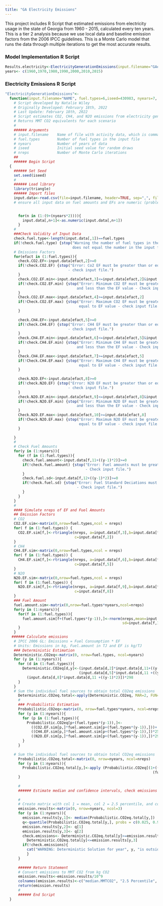 ```yaml
---
title: "GA Electricity Emissions"
---
```


This project includes R Script that estimated emissions from electricity usage in the state of Georgia from 1960 - 2015, calculated every ten years. This is a tier 2 analysis because we use local data and baseline emission factors from the 2006 IPCC guidelines. This is a Monte Carlo model that runs the data through multiple iterations to get the most accurate results.

### Model Implementation R Script

```r
Results.electricity<-ElectricityGenerationEmissions(input.filename="GAelectricity.csv", fuel.types=6, nyears=7, iseed=430983, nreps = 10000)
years<- c(1960,1970,1980,1990,2000,2010,2015)

```

### Electricity Emissions R Script

```r
"ElectricityGenerationEmissions"<-
  function(input.filename="NAME", fuel.types=6,iseed=430983, nyears=7, nreps=10000)
    # Script developed by Natalie Wiley
    # Originally Developed: February 18th, 2022
    # Last Update: February 18th, 2022
    # Script estimates CO2, CH4, and N2O emissions from electricity generation from stationary sources using Tier 1 methods from the 2006 IPCC guidelines
    # Returns MMT CO2 equivalents for each scenario
    #
    ###### Arguments
    # input.filename    Name of file with activity data, which is comma delimited file with the input activity data in columns along with a header row as follows: fuel type, CO2 emission factor, min. CO2 emission factor, max. CO2 emission factor, CH4 emission factor, min. CH4 emission factor, max. CH4 emission factor, N2O emission factor, min. N2O emission factor, max. N2O emission factor, fuel amount for year 1 (in TJ), standard deviation for fuel amount,...for all years.
    # fuel.types        Number of fuel types in the input file
    # nyears            Number of years of data
    # iseed             Initial seed value for random draws
    # nreps             Number of Monte Carlo iterations
    ##
    ###### Begin Script
  {
    ###### Set Seed
    set.seed(iseed)
    #
    ###### Load library
    library(triangle)
    ###### Import files
    input.data<-read.csv(file=input.filename, header=TRUE, sep=",", fill=FALSE)
    # ensure all input data on fuel amounts and EFs are numeric (problem with excel)

    
      for(n in (1:(9+(nyears*2)))){
        input.data[,n+1]<-as.numeric(input.data[,n+1])
      }
    #
    ###Check Validity of Input Data
    check.fuel.type<-length(input.data[,1])==fuel.types
    if(!check.fuel.type) {stop("Warning the number of fuel types in the function call
                               does not equal the number in the input file.")}
    # Emissions Factors
    for(efact in (1:fuel.types)){
      check.CO2.EF<-input.data[efact,2]>=0
      if(!check.CO2.EF) {stop("Error: Co2 EF must be greater than or equal to 0
                             - check input file.")
      }
      check.CO2.EF.min<-input.data[efact,3]<=input.data[efact,2]&input.data[efact,3]>=0
      if(!check.CO2.EF.min) {stop("Error: Minimum CO2 EF must be greater than or equal to 0
                                 and less than the EF value - Check input file.")
      }
      Check.CO2.EF.max<-input.data[efact,4]>=input.data[efact,2]
      if(!Check.CO2.EF.max) {stop("Error: Maximum CO2 EF must be greater than or
                                  equal to EF value - check input file.")
      }
      
      check.CH4.EF<-input.data[efact,5]>=0
      if(!check.CH4.EF) {stop("Error: CH4 EF must be greater than or equal to 0
                             - check input file.")
      }
      check.CH4.EF.min<-input.data[efact,6]<=input.data[efact,5]&input.data[efact,6]>=0
      if(!check.CH4.EF.min) {stop("Error: Minimum CH4 EF must be greater than or equal to 0
                                 and less than the EF value - Check input file.")
      }
      Check.CH4.EF.max<-input.data[efact,7]>=input.data[efact,5]
      if(!Check.CH4.EF.max) {stop("Error: Maximum CH4 EF must be greater than or
                                  equal to EF value - check input file.")
      }
      
      check.N2O.EF<-input.data[efact,8]>=0
      if(!check.N2O.EF) {stop("Error: N2O EF must be greater than or equal to 0
                             - check input file.")
      }
      check.N2O.EF.min<-input.data[efact,9]<=input.data[efact,8]&input.data[efact,6]>=0
      if(!check.N2O.EF.min) {stop("Error: Minimum N2O EF must be greater than or equal to 0
                                 and less than the EF value - Check input file.")
      }
      Check.N2O.EF.max<-input.data[efact,10]>=input.data[efact,8]
      if(!Check.N2O.EF.max) {stop("Error: Maximum N2O EF must be greater than or
                                  equal to EF value - check input file.")
      }
      
    }
    #
    # Check Fuel Amounts
    for(y in (1:nyears)){
      for (f in (1:fuel.types)){
        check.fuel.amount<-input.data[f,11+((y-1)*2)]>=0
        if(!check.fuel.amount) {stop("Error: Fuel amounts must be greater than or equal to 0
                                     - Check input file.")
        }
        check.fuel.sd<-input.data[f,12+((y-1)*2)]>=0
        if(!check.fuel.sd) {stop("Error: Fuel Standard Deciations must be greater than or equal to 0
                                 - Check input file.")
        }
      }
    }
    #
    #### Simulate nreps of EF and Fuel Amounts
    ## Emission Factors
    # CO2
    CO2.EF.sim<-matrix(0,nrow=fuel.types,ncol = nreps)
    for( f in (1:fuel.types)) {
      CO2.EF.sim[f,]<-rtriangle(nreps, a=input.data[f,3],b=input.data[f,4],
                                c=input.data[f,2])
    }
    # CH4
    CH4.EF.sim<-matrix(0,nrow=fuel.types,ncol = nreps)
    for( f in (1:fuel.types)) {
      CH4.EF.sim[f,]<-rtriangle(nreps, a=input.data[f,6],b=input.data[f,7],
                                c=input.data[f,5])
    }
    # N2O
    N2O.EF.sim<-matrix(0,nrow=fuel.types,ncol = nreps)
    for( f in (1:fuel.types)) {
      N2O.EF.sim[f,]<-rtriangle(nreps, a=input.data[f,9],b=input.data[f,10],
                                c=input.data[f,8])
    }
    ### Fuel Amount
    fuel.amount.sim<-matrix(0,nrow=fuel.types*nyears,ncol=nreps)
    for(y in (1:nyears)){
      for(f in (1:fuel.types)){
        fuel.amount.sim[f+(fuel.types*(y-1)),]<-rnorm(nreps,mean=input.data[f,11+((y-1)*2)],
                                                      sd=input.data[f,12+((y-1)*2)])
      }
    }
   ###### Calculate emissions
    # IPCC 2006 GL: Emissions = Fuel Consumption * EF
    # Units: Emissions in kg, Fuel.amount in TJ and EF is kg/TJ
    ### Deterministic Estimation
    Deterministic.CO2eq<-matrix(0, nrow=fuel.types, ncol=nyears)
    for (y in (1:nyears)){
      for (d in (1:fuel.types)){
        Deterministic.CO2eq[d,y]<-(input.data[d,2]*input.data[d,11+((y-1)*2)])+
                                  (input.data[d,5]*input.data[d,11 +((y-1)*2)])*25 +
          (input.data[d,8]*input.data[d,11 +((y-1)*2)])*298
      }
    }
    # Sum the individual fuel sources to obtain total CO2eq emissions
      Deterministic.CO2eq.total<-apply(Deterministic.CO2eq, MAR=2, FUN="sum")
      #
      ### Probabilistic Estimation
      Probabilistic.CO2eq<-matrix(0, nrow=fuel.types*nyears, ncol=nreps)
      for (y in (1:nyears)){
        for (p in (1:fuel.types)){
          Probabilistic.CO2eq[p+(fuel.types*(y-1)),]<-
            ((CO2.EF.sim[p,]*fuel.amount.sim[p+(fuel.types*(y-1)),]))+
            ((CH4.EF.sim[p,]*fuel.amount.sim[p+(fuel.types*(y-1)),])*25)+
            ((N2O.EF.sim[p,]*fuel.amount.sim[p+(fuel.types*(y-1)),])*298)
        }
      }
    
    # Sum the individual fuel sources to obtain total CO2eq emissions
      Probabilistic.CO2eq.total<-matrix(0, nrow=nyears, ncol=nreps)
      for (y in (1:nyears)){
        Probabilistic.CO2eq.total[y,]<-apply (Probabilistic.CO2eq[(1+((y-1)*fuel.types)): 
                                                                    (fuel.types+ ((y-1)*fuel.types)),],MAR=2, FUN="sum")
      }
      
      #
      ###### Estimate median and confidence intervals, check emissions
      
      #
      # Create matrix with col 1 = mean, col 2 = 2.5 percentile, and col 3 = 97.5 percentile
      emission.results<-matrix(0, nrow=nyears, ncol=3)
      for (y in (1:nyears)){
        emission.results[y,1]<- median(Probabilistic.CO2eq.total[y,])
        q<-quantile(Probabilistic.CO2eq.total[y,], probs = c(0.025, 0.975))
        emission.results[y,2]<- q[1]
        emission.results[y,3]<- q[2]
        check.emissions<- Deterministic.CO2eq.total[y]>=emission.results[y,2]&
          Deterministic.CO2eq.total[y]<=emission.results[y,3]
        if(!check.emissions){ 
          cat("WARNING: Deterministic Solution for year", y, "is outside of its respective condifence interval.")
          }
      }
      
      ###### Return Statement
      # Convert emissions to MMT CO2 from kg CO2
      emission.results<-emission.results/10^9
      colnames(emission.results)<-c("median.MMTCO2", "2.5 Percentile", "97.5 Percentile")
      return(emission.results)
      #
      ###### End Script
  }
    
```

